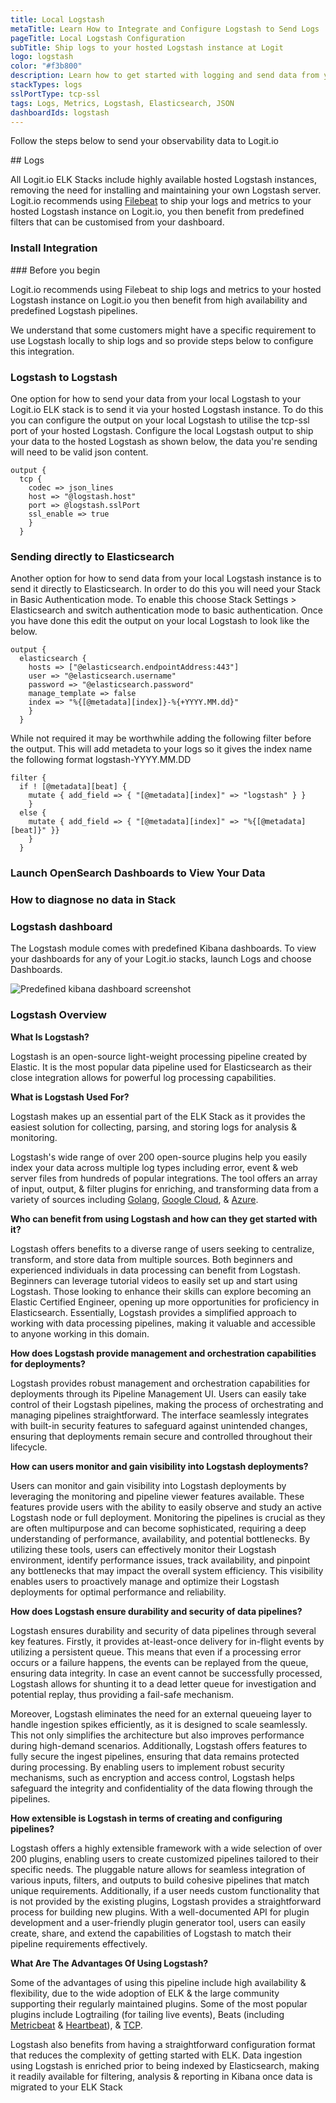 ```yaml
---
title: Local Logstash
metaTitle: Learn How to Integrate and Configure Logstash to Send Logs
pageTitle: Local Logstash Configuration
subTitle: Ship logs to your hosted Logstash instance at Logit
logo: logstash
color: "#f3b800"
description: Learn how to get started with logging and send data from your local Logstash to your Hosted ELK instance with this configuration example.
stackTypes: logs
sslPortType: tcp-ssl
tags: Logs, Metrics, Logstash, Elasticsearch, JSON
dashboardIds: logstash
---
```


Follow the steps below to send your observability data to Logit.io

<Steps>
  ## Logs

  All Logit.io ELK Stacks include highly available hosted Logstash instances, removing the need for installing and maintaining your own 
  Logstash server. Logit.io recommends using [Filebeat](/integrations/filebeat) to ship your logs and metrics to 
  your hosted Logstash instance on Logit.io, you then benefit from predefined filters that can be customised from your dashboard.
  
  ### Install Integration
  <InstallIntegration/>
  ### Before you begin

  Logit.io recommends using Filebeat to ship logs and metrics to your hosted Logstash instance on Logit.io you then benefit from high 
  availability and predefined Logstash pipelines.
  
  We understand that some customers might have a specific requirement to use Logstash locally to ship logs and so provide steps below 
  to configure this integration.

  ### Logstash to Logstash

  One option for how to send your data from your local Logstash to your Logit.io ELK stack is to send it via your hosted Logstash instance. 
  To do this you can configure the output on your local Logstash to utilise the tcp-ssl port of your hosted Logstash. Configure the local 
  Logstash output to ship your data to the hosted Logstash as shown below, the data you're sending will need to be valid json content.

  ```text copy
  output {
    tcp {
      codec => json_lines
      host => "@logstash.host"
      port => @logstash.sslPort
      ssl_enable => true
      }
    }
  ```

  ### Sending directly to Elasticsearch

  Another option for how to send data from your local Logstash instance is to send it directly to Elasticsearch. In order to do this you will 
  need your Stack in Basic Authentication mode. To enable this choose Stack Settings > Elasticsearch and switch authentication mode to basic 
  authentication. Once you have done this edit the output on your local Logstash to look like the below.
      
  ```text copy
  output {
    elasticsearch {
      hosts => ["@elasticsearch.endpointAddress:443"]
      user => "@elasticsearch.username"
      password => "@elasticsearch.password"
      manage_template => false
      index => "%{[@metadata][index]}-%{+YYYY.MM.dd}"
      }
    }
  ```
    
  While not required it may be worthwhile adding the following filter before the output. This will add metadeta to your logs so it gives the 
  index name the following format logstash-YYYY.MM.DD
  
  ```text copy
  filter {
    if ! [@metadata][beat] {
      mutate { add_field => { "[@metadata][index]" => "logstash" } }
      } 
    else {
      mutate { add_field => { "[@metadata][index]" => "%{[@metadata][beat]}" }}
      }
    }
  ```

  ### Launch OpenSearch Dashboards to View Your Data

  <LaunchVisualizer type="logs" />

  ### How to diagnose no data in Stack

  <DiagnoseNoData />

  ### Logstash dashboard

  The Logstash module comes with predefined Kibana dashboards. To view your dashboards for any of your Logit.io stacks, launch Logs and choose Dashboards.

  ![Predefined kibana dashboard screenshot](@/images/integrations/filebeat/logstash.png)
      
</Steps>

### Logstash Overview

 __What Is Logstash?__
      
Logstash is an open-source light-weight processing pipeline created by Elastic. It is the most popular data pipeline used for Elasticsearch as their close 
integration allows for powerful log processing capabilities.     

__What is Logstash Used For?__

Logstash makes up an essential part of the ELK Stack as it provides the easiest solution for collecting, parsing, and storing logs for analysis & monitoring.      

Logstash's wide range of over 200 open-source plugins help you easily index your data across multiple log types including error, event & web server files 
from hundreds of popular integrations. The tool offers an array of input, output, & filter plugins for enriching, and transforming data from a variety of 
sources including [Golang](/integrations/golang), [Google Cloud](/integrations/google-cloud-operations), & 
[Azure](/integrations/azure).

__Who can benefit from using Logstash and how can they get started with it?__

Logstash offers benefits to a diverse range of users seeking to centralize, transform, and store data from multiple sources. Both beginners and experienced 
individuals in data processing can benefit from Logstash. Beginners can leverage tutorial videos to easily set up and start using Logstash. Those looking to 
enhance their skills can explore becoming an Elastic Certified Engineer, opening up more opportunities for proficiency in Elasticsearch. Essentially, Logstash 
provides a simplified approach to working with data processing pipelines, making it valuable and accessible to anyone working in this domain.

__How does Logstash provide management and orchestration capabilities for deployments?__

Logstash provides robust management and orchestration capabilities for deployments through its Pipeline Management UI. Users can easily take control of their 
Logstash pipelines, making the process of orchestrating and managing pipelines straightforward. The interface seamlessly integrates with built-in security features 
to safeguard against unintended changes, ensuring that deployments remain secure and controlled throughout their lifecycle.

__How can users monitor and gain visibility into Logstash deployments?__

Users can monitor and gain visibility into Logstash deployments by leveraging the monitoring and pipeline viewer features available. These features provide users 
with the ability to easily observe and study an active Logstash node or full deployment. Monitoring the pipelines is crucial as they are often multipurpose and can 
become sophisticated, requiring a deep understanding of performance, availability, and potential bottlenecks. By utilizing these tools, users can effectively monitor 
their Logstash environment, identify performance issues, track availability, and pinpoint any bottlenecks that may impact the overall system efficiency. This 
visibility enables users to proactively manage and optimize their Logstash deployments for optimal performance and reliability.

__How does Logstash ensure durability and security of data pipelines?__

Logstash ensures durability and security of data pipelines through several key features. Firstly, it provides at-least-once delivery for in-flight events by utilizing 
a persistent queue. This means that even if a processing error occurs or a failure happens, the events can be replayed from the queue, ensuring data integrity. In case 
an event cannot be successfully processed, Logstash allows for shunting it to a dead letter queue for investigation and potential replay, thus providing a fail-safe 
mechanism.

Moreover, Logstash eliminates the need for an external queueing layer to handle ingestion spikes efficiently, as it is designed to scale seamlessly. This not only 
simplifies the architecture but also improves performance during high-demand scenarios. Additionally, Logstash offers features to fully secure the ingest pipelines, 
ensuring that data remains protected during processing. By enabling users to implement robust security mechanisms, such as encryption and access control, Logstash helps 
safeguard the integrity and confidentiality of the data flowing through the pipelines.

__How extensible is Logstash in terms of creating and configuring pipelines?__

Logstash offers a highly extensible framework with a wide selection of over 200 plugins, enabling users to create customized pipelines tailored to their specific needs. 
The pluggable nature allows for seamless integration of various inputs, filters, and outputs to build cohesive pipelines that match unique requirements. Additionally, 
if a user needs custom functionality that is not provided by the existing plugins, Logstash provides a straightforward process for building new plugins. With a 
well-documented API for plugin development and a user-friendly plugin generator tool, users can easily create, share, and extend the capabilities of Logstash to match 
their pipeline requirements effectively.

__What Are The Advantages Of Using Logstash?__

Some of the advantages of using this pipeline include high availability & flexibility, due to the wide adoption of ELK & the large community supporting their regularly 
maintained plugins. Some of the most popular plugins include Logtrailing (for tailing live events), Beats (including 
[Metricbeat](/integrations/metricbeat/) & [Heartbeat](/integrations/heartbeat/)), & [TCP](/integrations/tcp/).

Logstash also benefits from having a straightforward configuration format that reduces the complexity of getting started with ELK. Data ingestion using Logstash is enriched 
prior to being indexed by Elasticsearch, making it readily available for filtering, analysis & reporting in Kibana once data is migrated to your ELK Stack
    


